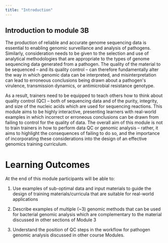```yaml
---
title: "Introduction"
---
```


## **Introduction to module 3B**

The production of reliable and accurate genome sequencing data is essential to enabling genomic surveillance and analysis of pathogens. Similarly, consideration needs to be given to the selection and use of analytical methodologies that are appropriate to the types of genome sequencing data generated from a pathogen. The quality of the material to be sequenced -- and its quality control -- can therefore fundamentally alter the way in which genomic data can be interpreted, and misinterpretation can lead to erroneous conclusions being drawn about a pathogen\'s virulence, transmission dynamics, or antimicrobial resistance genotype. 

As a result, trainers need to be equipped to teach others how to think about quality control (QC) -- both of sequencing data and of the purity, integrity, and size of the nucleic acids which are used for sequencing reactions. This module aims to be highly interactive, presenting learners with real-world examples in which incorrect or erroneous conclusions can be drawn from failing to control for the quality of data. The overall aim of this module is not to train trainers in how to perform data QC or genomic analysis -- rather, it aims to highlight the consequences of failing to do so, and the importance of incorporating these considerations into the design of an effective genomics training curriculum.

# **Learning Outcomes**

At the end of this module participants will be able to:

1.  Use examples of sub-optimal data and input materials to guide the design of training materials/curricula that are suitable for real-world applications

2.  Describe examples of multiple (\~3) genomic methods that can be used for bacterial genomic analysis which are complementary to the material discussed in other sections of Module 3

3.  Understand the position of QC steps in the workflow for pathogen genomic analysis discussed in other course Modules.
